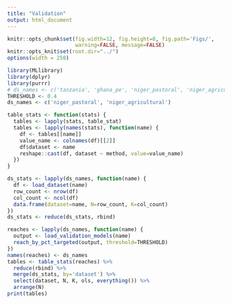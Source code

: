 ```yaml
---
title: "Validation"
output: html_document
---
```


```r
knitr::opts_chunk$set(fig.width=12, fig.height=8, fig.path='Figs/',
                      warning=FALSE, message=FALSE)
knitr::opts_knit$set(root.dir="../")
options(width = 250)
```

```r
library(MLlibrary)
library(dplyr)
library(purrr)
# ds_names <- c('tanzania', 'ghana_pe', 'niger_pastoral', 'niger_agricultural', 'mexico')
THRESHOLD <- 0.4
ds_names <- c('niger_pastoral', 'niger_agricultural')
```


```r
table_stats <- function(stats) {
  tables <- lapply(stats, table_stat)
  tables <- lapply(names(stats), function(name) {
    df <- tables[[name]]
    value_name <- colnames(df)[[2]]
    df$dataset <- name
    reshape::cast(df, dataset ~ method, value=value_name)
  })
}
```

```r
ds_stats <- lapply(ds_names, function(name) {
  df <- load_dataset(name)
  row_count <- nrow(df)
  col_count <- ncol(df)
  data.frame(dataset=name, N=row_count, K=col_count)
})
ds_stats <- reduce(ds_stats, rbind)
```

```r
reaches <- lapply(ds_names, function(name) {
  output <- load_validation_models(name)
  reach_by_pct_targeted(output, threshold=THRESHOLD)
})
names(reaches) <- ds_names
tables <- table_stats(reaches) %>%
  reduce(rbind) %>%
  merge(ds_stats, by='dataset') %>%
  select(dataset, N, K, ols, everything()) %>%
  arrange(N)
print(tables)
  

```